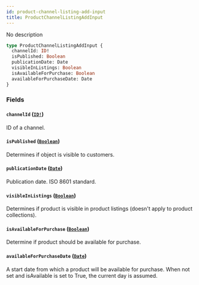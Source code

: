```yaml
---
id: product-channel-listing-add-input
title: ProductChannelListingAddInput
---
```


No description

```graphql
type ProductChannelListingAddInput {
  channelId: ID!
  isPublished: Boolean
  publicationDate: Date
  visibleInListings: Boolean
  isAvailableForPurchase: Boolean
  availableForPurchaseDate: Date
}
```

### Fields

#### `channelId` ([`ID!`](/developer/api-reference/scalars/id.mdx))

ID of a channel.

#### `isPublished` ([`Boolean`](/developer/api-reference/scalars/boolean.mdx))

Determines if object is visible to customers.

#### `publicationDate` ([`Date`](/developer/api-reference/scalars/date.mdx))

Publication date. ISO 8601 standard.

#### `visibleInListings` ([`Boolean`](/developer/api-reference/scalars/boolean.mdx))

Determines if product is visible in product listings (doesn't apply to product collections).

#### `isAvailableForPurchase` ([`Boolean`](/developer/api-reference/scalars/boolean.mdx))

Determine if product should be available for purchase.

#### `availableForPurchaseDate` ([`Date`](/developer/api-reference/scalars/date.mdx))

A start date from which a product will be available for purchase. When not set and isAvailable is set to True, the current day is assumed.

